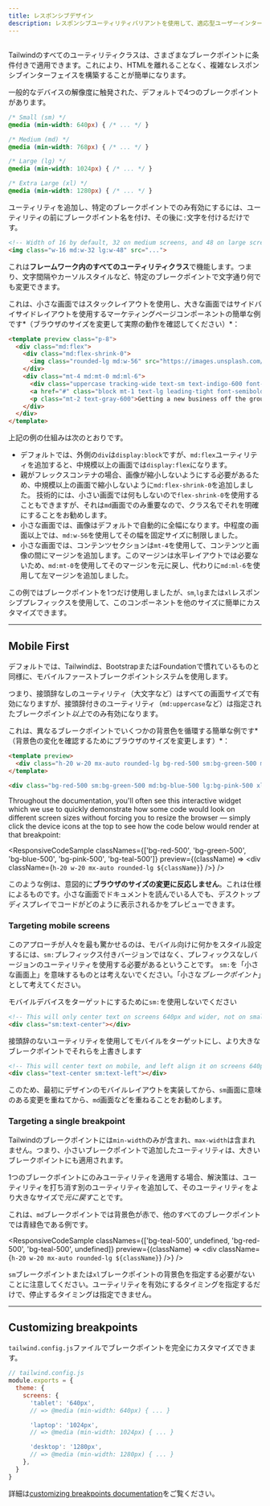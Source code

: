 ```yaml
---
title: レスポンシブデザイン
description: レスポンシブユーティリティバリアントを使用して、適応型ユーザーインターフェイスを構築します。
---
```



## <Heading hidden>Overview</Heading>

Tailwindのすべてのユーティリティクラスは、さまざまなブレークポイントに条件付きで適用できます。これにより、HTMLを離れることなく、複雑なレスポンシブインターフェイスを構築することが簡単になります。

一般的なデバイスの解像度に触発された、デフォルトで4つのブレークポイントがあります。

```css
/* Small (sm) */
@media (min-width: 640px) { /* ... */ }

/* Medium (md) */
@media (min-width: 768px) { /* ... */ }

/* Large (lg) */
@media (min-width: 1024px) { /* ... */ }

/* Extra Large (xl) */
@media (min-width: 1280px) { /* ... */ }
```

ユーティリティを追加し、特定のブレークポイントでのみ有効にするには、ユーティリティの前にブレークポイント名を付け、その後に`:`文字を付けるだけです。

```html
<!-- Width of 16 by default, 32 on medium screens, and 48 on large screens -->
<img class="w-16 md:w-32 lg:w-48" src="...">
```

これは**フレームワーク内のすべてのユーティリティクラス**で機能します。つまり、文字間隔やカーソルスタイルなど、特定のブレークポイントで文字通り何でも変更できます。

これは、小さな画面ではスタックレイアウトを使用し、大きな画面ではサイドバイサイドレイアウトを使用するマーケティングページコンポーネントの簡単な例です*（ブラウザのサイズを変更して実際の動作を確認してください）*：

```html
<template preview class="p-8">
  <div class="md:flex">
    <div class="md:flex-shrink-0">
      <img class="rounded-lg md:w-56" src="https://images.unsplash.com/photo-1556740738-b6a63e27c4df?ixlib=rb-1.2.1&ixid=eyJhcHBfaWQiOjEyMDd9&auto=format&fit=crop&w=448&q=80" width="448" height="299" alt="Woman paying for a purchase">
    </div>
    <div class="mt-4 md:mt-0 md:ml-6">
      <div class="uppercase tracking-wide text-sm text-indigo-600 font-bold">Marketing</div>
      <a href="#" class="block mt-1 text-lg leading-tight font-semibold text-gray-900 hover:underline">Finding customers for your new business</a>
      <p class="mt-2 text-gray-600">Getting a new business off the ground is a lot of hard work. Here are five ideas you can use to find your first customers.</p>
    </div>
  </div>
</template>
```

上記の例の仕組みは次のとおりです。

- デフォルトでは、外側の`div`は`display:block`ですが、`md:flex`ユーティリティを追加すると、中規模以上の画面では`display:flex`になります。
- 親がフレックスコンテナの場合、画像が縮小しないようにする必要があるため、中規模以上の画面で縮小しないように`md:flex-shrink-0`を追加しました。
技術的には、小さい画面では何もしないので`flex-shrink-0`を使用することもできますが、それは`md`画面でのみ重要なので、クラス名でそれを明確にすることをお勧めします。
- 小さな画面では、画像はデフォルトで自動的に全幅になります。中程度の画面以上では、`md:w-56`を使用してその幅を固定サイズに制限しました。
- 小さな画面では、コンテンツセクションは`mt-4`を使用して、コンテンツと画像の間にマージンを追加します。このマージンは水平レイアウトでは必要ないため、`md:mt-0`を使用してそのマージンを元に戻し、代わりに`md:ml-6`を使用して左マージンを追加しました。

この例ではブレークポイントを1つだけ使用しましたが、`sm`,`lg`または`xl`レスポンシブプレフィックスを使用して、このコンポーネントを他のサイズに簡単にカスタマイズできます。

---

## Mobile First

デフォルトでは、Tailwindは、BootstrapまたはFoundationで慣れているものと同様に、モバイルファーストブレークポイントシステムを使用します。

つまり、接頭辞なしのユーティリティ（大文字など）はすべての画面サイズで有効になりますが、接頭辞付きのユーティリティ（`md:uppercase`など）は指定されたブレークポイント*以上*でのみ有効になります。

これは、異なるブレークポイントでいくつかの背景色を循環する簡単な例です*（背景色の変化を確認するためにブラウザのサイズを変更します）*：

```html
<template preview>
  <div class="h-20 w-20 mx-auto rounded-lg bg-red-500 sm:bg-green-500 md:bg-blue-500 lg:bg-pink-500 xl:bg-teal-500"></div>
</template>

<div class="bg-red-500 sm:bg-green-500 md:bg-blue-500 lg:bg-pink-500 xl:bg-teal-500"></div>
```

Throughout the documentation, you'll often see this interactive widget which we use to quickly demonstrate how some code would look on different screen sizes without forcing you to resize the browser — simply click the device icons at the top to see how the code below would render at that breakpoint:

<ResponsiveCodeSample
  classNames={['bg-red-500', 'bg-green-500', 'bg-blue-500', 'bg-pink-500', 'bg-teal-500']}
  preview={(className) => <div className={`h-20 w-20 mx-auto rounded-lg ${className}`} />}
/>

このような例は、意図的に**ブラウザのサイズの変更に反応しません**。これは仕様によるものです。小さな画面でドキュメントを読んでいる人でも、デスクトップディスプレイでコードがどのように表示されるかをプレビューできます。

### Targeting mobile screens

このアプローチが人々を最も驚かせるのは、モバイル向けに何かをスタイル設定するには、`sm:`プレフィックス付きバージョンではなく、プレフィックスなしバージョンのユーティリティを使用する必要があるということです。
`sm:`を「小さな画面上」を意味するものとは考えないでください。「小さな*ブレークポイント*」として考えてください。

<TipBad>モバイルデバイスをターゲットにするために<code className="text-sm font-bold text-gray-800">sm:</code>を使用しないでください</TipBad>

```html
<!-- This will only center text on screens 640px and wider, not on small screens -->
<div class="sm:text-center"></div>
```

<TipGood>接頭辞のないユーティリティを使用してモバイルをターゲットにし、より大きなブレークポイントでそれらを上書きします</TipGood>

```html
<!-- This will center text on mobile, and left align it on screens 640px and wider -->
<div class="text-center sm:text-left"></div>
```

このため、最初にデザインのモバイルレイアウトを実装してから、`sm`画面に意味のある変更を重ねてから、`md`画面などを重ねることをお勧めします。

### Targeting a single breakpoint

Tailwindのブレークポイントには`min-width`のみが含まれ、`max-width`は含まれません。つまり、小さいブレークポイントで追加したユーティリティは、大きいブレークポイントにも適用されます。

1つのブレークポイントにのみユーティリティを適用する場合、解決策は、ユーティリティを打ち消す別のユーティリティを追加して、そのユーティリティをより大きなサイズで*元に戻す*ことです。

これは、`md`ブレークポイントでは背景色が赤で、他のすべてのブレークポイントでは青緑色である例です。

<ResponsiveCodeSample
  classNames={['bg-teal-500', undefined, 'bg-red-500', 'bg-teal-500', undefined]}
  preview={(className) => <div className={`h-20 w-20 mx-auto rounded-lg ${className}`} />}
/>

`sm`ブレークポイントまたは`xl`ブレークポイントの背景色を指定する必要がないことに注意してください。ユーティリティを有効にするタイミングを指定するだけで、停止するタイミングは指定できません。

---

## Customizing breakpoints

`tailwind.config.js`ファイルでブレークポイントを完全にカスタマイズできます。

```js
// tailwind.config.js
module.exports = {
  theme: {
    screens: {
      'tablet': '640px',
      // => @media (min-width: 640px) { ... }

      'laptop': '1024px',
      // => @media (min-width: 1024px) { ... }

      'desktop': '1280px',
      // => @media (min-width: 1280px) { ... }
    },
  }
}
```

詳細は[customizing breakpoints documentation](/docs/breakpoints)をご覧ください。
